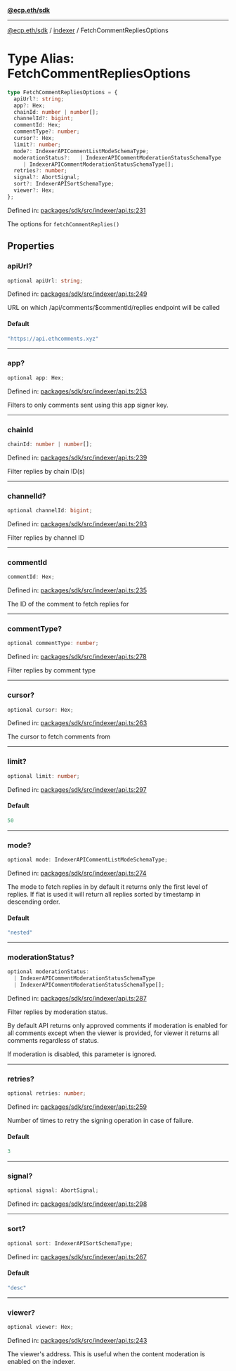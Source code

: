 [**@ecp.eth/sdk**](../../index.mdx)

***

[@ecp.eth/sdk](/sdk-reference/index.mdx) / [indexer](/sdk-reference/indexer/index.mdx) / FetchCommentRepliesOptions

# Type Alias: FetchCommentRepliesOptions

```ts
type FetchCommentRepliesOptions = {
  apiUrl?: string;
  app?: Hex;
  chainId: number | number[];
  channelId?: bigint;
  commentId: Hex;
  commentType?: number;
  cursor?: Hex;
  limit?: number;
  mode?: IndexerAPICommentListModeSchemaType;
  moderationStatus?:   | IndexerAPICommentModerationStatusSchemaType
     | IndexerAPICommentModerationStatusSchemaType[];
  retries?: number;
  signal?: AbortSignal;
  sort?: IndexerAPISortSchemaType;
  viewer?: Hex;
};
```

Defined in: [packages/sdk/src/indexer/api.ts:231](https://github.com/ecp-eth/comments-monorepo/blob/main/packages/sdk/src/indexer/api.ts#L231)

The options for `fetchCommentReplies()`

## Properties

### apiUrl?

```ts
optional apiUrl: string;
```

Defined in: [packages/sdk/src/indexer/api.ts:249](https://github.com/ecp-eth/comments-monorepo/blob/main/packages/sdk/src/indexer/api.ts#L249)

URL on which /api/comments/$commentId/replies endpoint will be called

#### Default

```ts
"https://api.ethcomments.xyz"
```

***

### app?

```ts
optional app: Hex;
```

Defined in: [packages/sdk/src/indexer/api.ts:253](https://github.com/ecp-eth/comments-monorepo/blob/main/packages/sdk/src/indexer/api.ts#L253)

Filters to only comments sent using this app signer key.

***

### chainId

```ts
chainId: number | number[];
```

Defined in: [packages/sdk/src/indexer/api.ts:239](https://github.com/ecp-eth/comments-monorepo/blob/main/packages/sdk/src/indexer/api.ts#L239)

Filter replies by chain ID(s)

***

### channelId?

```ts
optional channelId: bigint;
```

Defined in: [packages/sdk/src/indexer/api.ts:293](https://github.com/ecp-eth/comments-monorepo/blob/main/packages/sdk/src/indexer/api.ts#L293)

Filter replies by channel ID

***

### commentId

```ts
commentId: Hex;
```

Defined in: [packages/sdk/src/indexer/api.ts:235](https://github.com/ecp-eth/comments-monorepo/blob/main/packages/sdk/src/indexer/api.ts#L235)

The ID of the comment to fetch replies for

***

### commentType?

```ts
optional commentType: number;
```

Defined in: [packages/sdk/src/indexer/api.ts:278](https://github.com/ecp-eth/comments-monorepo/blob/main/packages/sdk/src/indexer/api.ts#L278)

Filter replies by comment type

***

### cursor?

```ts
optional cursor: Hex;
```

Defined in: [packages/sdk/src/indexer/api.ts:263](https://github.com/ecp-eth/comments-monorepo/blob/main/packages/sdk/src/indexer/api.ts#L263)

The cursor to fetch comments from

***

### limit?

```ts
optional limit: number;
```

Defined in: [packages/sdk/src/indexer/api.ts:297](https://github.com/ecp-eth/comments-monorepo/blob/main/packages/sdk/src/indexer/api.ts#L297)

#### Default

```ts
50
```

***

### mode?

```ts
optional mode: IndexerAPICommentListModeSchemaType;
```

Defined in: [packages/sdk/src/indexer/api.ts:274](https://github.com/ecp-eth/comments-monorepo/blob/main/packages/sdk/src/indexer/api.ts#L274)

The mode to fetch replies in by default it returns only the first level of replies.
If flat is used it will return all replies sorted by timestamp in descending order.

#### Default

```ts
"nested"
```

***

### moderationStatus?

```ts
optional moderationStatus: 
  | IndexerAPICommentModerationStatusSchemaType
  | IndexerAPICommentModerationStatusSchemaType[];
```

Defined in: [packages/sdk/src/indexer/api.ts:287](https://github.com/ecp-eth/comments-monorepo/blob/main/packages/sdk/src/indexer/api.ts#L287)

Filter replies by moderation status.

By default API returns only approved comments if moderation is enabled for all comments except
when the viewer is provided, for viewer it returns all comments regardless of status.

If moderation is disabled, this parameter is ignored.

***

### retries?

```ts
optional retries: number;
```

Defined in: [packages/sdk/src/indexer/api.ts:259](https://github.com/ecp-eth/comments-monorepo/blob/main/packages/sdk/src/indexer/api.ts#L259)

Number of times to retry the signing operation in case of failure.

#### Default

```ts
3
```

***

### signal?

```ts
optional signal: AbortSignal;
```

Defined in: [packages/sdk/src/indexer/api.ts:298](https://github.com/ecp-eth/comments-monorepo/blob/main/packages/sdk/src/indexer/api.ts#L298)

***

### sort?

```ts
optional sort: IndexerAPISortSchemaType;
```

Defined in: [packages/sdk/src/indexer/api.ts:267](https://github.com/ecp-eth/comments-monorepo/blob/main/packages/sdk/src/indexer/api.ts#L267)

#### Default

```ts
"desc"
```

***

### viewer?

```ts
optional viewer: Hex;
```

Defined in: [packages/sdk/src/indexer/api.ts:243](https://github.com/ecp-eth/comments-monorepo/blob/main/packages/sdk/src/indexer/api.ts#L243)

The viewer's address. This is useful when the content moderation is enabled on the indexer.
